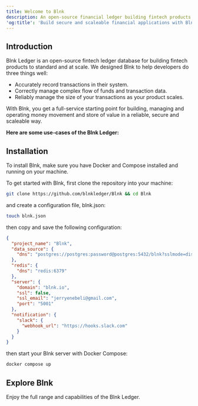 ```yaml
---
title: Welcome to Blnk
description: An open-source financial ledger building fintech products.
'og:title': 'Build secure and scaleable financial applications with Blnk'
---
```


## Introduction

Blnk Ledger is an open-source fintech ledger database for building fintech products to standard and at scale. We designed Blnk to help developers do three things well:

- Accurately record transactions in their system.
- Correctly manage complex flow of funds and transaction data.
- Reliably manage the size of your transactions as your product scales.

With Blnk, you get a full-service starting point for building, managing and operating money movement and store of value in a reliable, secure and scaleable way. 

**Here are some use-cases of the Blnk Ledger:**

<CardGroup cols={3}>
	<Card title="Multicurrency wallets" href="/ledger/examples/multicurrency-wallets" icon="book-open-cover">
	</Card>
	<Card title="Card issuance" href="/ledger/examples/virtual-cards-issuance" icon="book-open-cover">
	</Card>
	<Card title="Loyalty points system" href="/ledger/examples/customer-loyalty-points-system" icon="book-open-cover">
	</Card>
	<Card title="Expense management" href="/ledger/examples/expense-management" icon="book-open-cover">
	</Card>
	<Card title="Savings account" href="/ledger/examples/savings-app" icon="book-open-cover">
	</Card>
	<Card title="Escrow accounts" href="/ledger/examples/escrow-app" icon="book-open-cover">
	</Card>
</CardGroup>

## Installation

To install Blnk, make sure you have Docker and Compose installed and running on your machine.

To get started with Blnk, first clone the repository into your machine:

```bash
git clone https://github.com/blnkledger/Blnk && cd Blnk
```

and create a configuration file, blnk.json:

```bash
touch blnk.json
```

then copy and save the following configuration:

```json blnk.json
{
  "project_name": "Blnk",
  "data_source": {
    "dns": "postgres://postgres:password@postgres:5432/blnk?sslmode=disable"
  },
  "redis": {
    "dns": "redis:6379"
  },
  "server": {
    "domain": "blnk.io",
    "ssl": false,
    "ssl_email": "jerryenebeli@gmail.com",
    "port": "5001"
  },
  "notification": {
    "slack": {
      "webhook_url": "https://hooks.slack.com"
    }
  }
}
```

then start your Blnk server with Docker Compose:

```bash
docker compose up
```

## Explore Blnk

Enjoy the full range and capabilities of the Blnk Ledger.

<CardGroup>
	<Card title="Create ledgers" href="/ledger/tutorial/create-a-ledger" icon="book-open-cover">
	</Card>
	<Card title="Create ledger balances" href="/ledger/tutorial/create-a-balance" icon="book-open-cover">
	</Card>
	<Card title="Record a transaction" href="/ledger/tutorial/record-a-transaction" icon="book-open-cover">
	</Card>
	<Card title="Search your ledger" href="/ledger/tutorial/search" icon="book-open-cover">
	</Card>
</CardGroup>